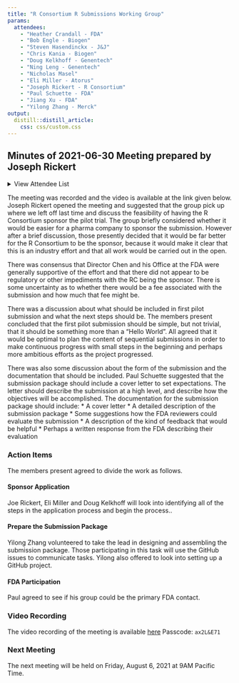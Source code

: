 ```yaml
---
title: "R Consortium R Submissions Working Group"
params:
  attendees:
    - "Heather Crandall - FDA"
    - "Bob Engle - Biogen"
    - "Steven Hasendinckx - J&J"
    - "Chris Kania - Biogen"
    - "Doug Kelkhoff - Genentech"
    - "Ning Leng - Genentech"
    - "Nicholas Masel"
    - "Eli Miller - Atorus"
    - "Joseph Rickert - R Consortium"
    - "Paul Schuette - FDA"
    - "Jiang Xu - FDA"
    - "Yilong Zhang - Merck"
output: 
  distill::distill_article:
    css: css/custom.css
---
```


## Minutes of 2021-06-30 Meeting prepared by Joseph Rickert

<details>
  <summary>View Attendee List</summary>
  <p>`r glue::glue_collapse(params$attendees, sep="<br>")`</p>
</details>

The meeting was recorded and the video is available at the link given below. 
Joseph Rickert opened the meeting and suggested that the group pick up where we left off last time and discuss the feasibility of having the R Consortium sponsor the pilot trial. The group briefly considered whether it would be easier for a pharma company to sponsor the submission. However after a brief discussion, those presently decided that it would be far better for the R Consortium to be the sponsor, because it would make it clear that this is an industry effort and that all work would be carried out in the open. 

There was consensus that Director Chen and his Office at the FDA were generally supportive of the effort and that there did not appear to be regulatory or other impediments with the RC being the sponsor. There is some uncertainty as to whether there would be a fee associated with the submission and how much that fee might be.

There was a discussion about what should be included in first pilot submission and what the next steps should be. The members present concluded that the first pilot submission should be simple, but not trivial, that it should be something more than a "Hello World". All agreed that it would be optimal to plan the content of sequential submissions in order to make continuous progress with small steps in the beginning and perhaps more ambitious efforts as the project progressed.

There was also some discussion about the form of the submission and the documentation that should be included. Paul Schuette suggested that the submission package should include a cover letter to set expectations. The letter should describe the submission at a high level, and describe how the objectives will be accomplished. The documentation for the submission package should include:
* A cover letter
* A detailed description of the submission package
* Some suggestions how the FDA reviewers could evaluate the submission
* A description of the kind of feedback that would be helpful
* Perhaps a written response from the FDA describing their evaluation

### Action Items

The members present agreed to divide the work as follows.

#### Sponsor Application

Joe Rickert, Eli Miller and Doug Kelkhoff will look into identifying all of the steps in the application process and begin the process..

#### Prepare the Submission Package

Yilong Zhang volunteered to take the lead in designing and assembling the submission package. Those participating in this task will use the GitHub issues to communicate tasks. Yilong also offered to look into setting up a GitHub project.

#### FDA Participation

Paul agreed to see if his group could be the primary FDA contact.

### Video Recording

The video recording of the meeting is available [here](https://zoom.us/rec/share/u-mjqMhw-1SKYBIRM-xqrmGDWCQQBHxYqwhesCIe8Galpmzwup2QvKDmVBmXpvBI.Qb-Ez1OX75zdgoyF) Passcode: `ax2L&E71`

### Next Meeting

The next meeting will be held on Friday, August 6, 2021 at 9AM Pacific Time.
